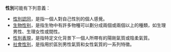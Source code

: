 {{主條目消歧義|关于“'''性'''”的消歧義请见：[[性|性]]。}}
'''性別'''可能有下列意義：
*[[性別認同|性別認同]]，是指一個人對自己性別的個人感覺。
*[[生物性别|生物性别]]，是指生物中有許多物種可以劃分成兩個或兩個以上的種類，如生理男性、生理女性或間性。
*[[性別表現|性別表現]]，是指特定文化背景下一個人所帶有的陽剛氣質或陰柔氣質。
*[[社會性別|社會性別]]，是指用於區別男性氣質和女性氣質的一系列特徵。

{{disambig|Cat=二字消歧义|X}}